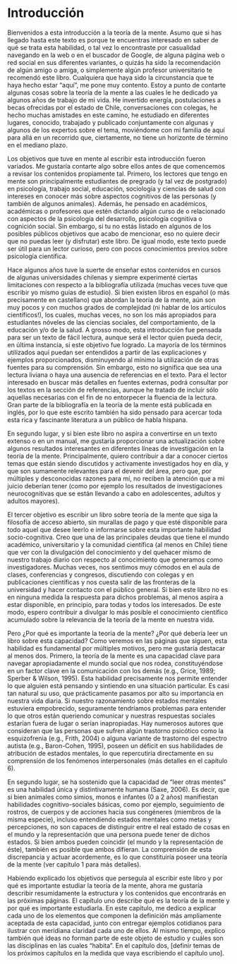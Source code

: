 # Introducción {-}

Bienvenidos a esta introducción a la teoría de la mente. Asumo que si has llegado hasta este texto es porque te encuentras interesado en saber de qué se trata esta habilidad, o tal vez lo encontraste por casualidad navegando en la web o en el buscador de Google, de alguna página web o red social en sus diferentes variantes, o quizás ha sido la recomendación de algún amigo o amiga, o simplemente algún profesor universitario te recomendó este libro. Cualquiera que haya sido la circunstancia que te haya hecho estar “aquí”, me pone muy contento. Estoy a punto de contarte algunas cosas sobre la teoría de la mente a las cuales le he dedicado ya algunos años de trabajo de mi vida. He invertido energía, postulaciones a becas ofrecidas por el estado de Chile, conversaciones con colegas, he hecho muchas amistades en este camino, he estudiado en diferentes lugares, conocido, trabajado y publicado conjuntamente con algunas y algunos de los expertos sobre el tema, moviéndome con mi familia de aquí para allá en un recorrido que, ciertamente, no tiene un horizonte de término en el mediano plazo.

Los objetivos que tuve en mente al escribir esta introducción fueron variados. Me gustaría contarte algo sobre ellos antes de que comencemos a revisar los contenidos propiamente tal. Primero, los lectores que tengo en mente son principalmente estudiantes de pregrado (y tal vez de postgrado) en psicología, trabajo social, educación, sociología y ciencias de salud con intereses en conocer más sobre aspectos cognitivos de las personas (y también de algunos animales). Además, he pensado en académicos, académicas o profesores que estén dictando algún curso de o relacionado con aspectos de la psicología del desarrollo, psicología cognitiva o cognición social. Sin embargo, si tu no estás listado en algunos de los posibles públicos objetivos que acabo de mencionar, eso no quiere decir que no puedas leer (y disfrutar) este libro. De igual modo, este texto puede ser útil para un lector curioso, pero con pocos conocimientos previos sobre psicología científica.  

Hace algunos años tuve la suerte de enseñar estos contenidos en cursos de algunas universidades chilenas y siempre experimenté ciertas limitaciones con respecto a la bibliografía utilizada (muchas veces tuve que escribir yo mismo guías de estudio). Si bien existen libros en español (o más precisamente en castellano) que abordan la teoría de la mente, aún son muy pocos y con muchos grados de complejidad (ni hablar de los artículos científicos!), los cuales, muchas veces, no son los más apropiados para estudiantes nóveles de las ciencias sociales, del comportamiento, de la educación y/o de la salud. A grosso modo, esta introducción fue pensada para ser un texto de fácil lectura, aunque será el lector quien pueda decir, en última instancia, si este objetivo fue logrado. La mayoría de los términos utilizados aquí puedan ser entendidos a partir de las explicaciones y ejemplos proporcionados, disminuyendo al mínimo la utilización de otras fuentes para su comprensión. Sin embargo, esto no significa que sea una lectura liviana o haya una ausencia de referencias en el texto. Para el lector interesado en buscar más detalles en fuentes externas, podrá consultar por los textos en la sección de referencias, aunque he tratado de incluir sólo aquellas necesarias con el fin de no entorpecer la fluencia de la lectura. Gran parte de la bibliografía en la teoría de la mente está publicada en inglés, por lo que este escrito también ha sido pensado para acercar toda esta rica y fascinante literatura a un público de habla hispana.

En segundo lugar, y si bien este libro no aspira a convertirse en un texto extenso o en un manual, me gustaría proporcionar una actualización sobre algunos resultados interesantes en diferentes líneas de investigación en la teoría de la mente. Principalmente, quiero contribuir a dar a conocer ciertos temas que están siendo discutidos y activamente investigados hoy en día, y que son sumamente relevantes para el devenir del área, pero que, por múltiples y desconocidas razones para mí, no reciben la atención que a mi juicio deberían tener (como por ejemplo los resultados de investigaciones neurocognitivas que se están llevando a cabo en adolescentes, adultos y adultos mayores).

El tercer objetivo es escribir un libro sobre teoría de la mente que siga la filosofía de acceso abierto, sin murallas de pago y que esté disponible para todo aquel que desee leerlo e informarse sobre esta importante habilidad socio-cognitiva. Creo que una de las principales deudas que tiene el mundo académico, universitario y la comunidad científica (al menos en Chile) tiene que ver con la divulgación del conocimiento y del quehacer mismo de nuestro trabajo diario con respecto al conocimiento que generamos como investigadores. Muchas veces, nos sentimos muy cómodos en el aula de clases, conferencias y congresos, discutiendo con colegas y en publicaciones científicas y nos cuesta salir de las fronteras de la universidad y hacer contacto con el público general. Si bien este libro no es en ninguna medida la respuesta para dichos problemas, al menos aspira a estar disponible, en principio, para todas y todos los interesados. De este modo, espero contribuir a divulgar lo más posible el conocimiento científico acumulado sobre la relevancia de la teoría de la mente en nuestra vida. 

Pero ¿Por qué es importante la teoría de la mente? ¿Por qué debería leer un libro sobre esta capacidad? Como veremos en las páginas que siguen, esta habilidad es fundamental por múltiples motivos, pero me gustaría destacar al menos dos. Primero, la teoría de la mente es una capacidad clave para navegar apropiadamente el mundo social que nos rodea, constituyéndose en un factor clave en la comunicación con los demás (e.g., Grice, 1989; Sperber \& Wilson, 1995). Esta habilidad precisamente nos permite entender lo que alguien está pensando y sintiendo en una situación particular. Es casi tan natural su uso, que prácticamente pasamos por alto su importancia en nuestra vida diaria. Si nuestro razonamiento sobre estados mentales estuviera empobrecido, seguramente tendríamos problemas para entender lo que otros están queriendo comunicar y nuestras respuestas sociales estarían fuera de lugar o serían inapropiadas. Hay numerosos autores que consideran que las personas que sufren algún trastorno psicótico como la esquizofrenia (e.g., Frith, 2004) o alguna variante de trastorno del espectro autista (e.g., Baron-Cohen, 1995), poseen un déficit en sus habilidades de atribución de estados mentales, lo que repercutiría directamente en su comprensión de los fenómenos interpersonales (más detalles en el capítulo 6). 

En segundo lugar, se ha sostenido que la capacidad de “leer otras mentes” es una habilidad única y distintivamente humana (Saxe, 2006). Es decir, que si bien animales como simios, monos e infantes (0 a 2 años) manifiestan habilidades cognitivo-sociales básicas, como por ejemplo, seguimiento de rostros, de cuerpos y de acciones hacia sus congéneres (miembros de la misma especie), incluso entendiendo estados mentales como metas y percepciones, no son capaces de distinguir entre el real estado de cosas en el mundo y la representación que una persona puede tener de dichos estados. Si bien ambos pueden coincidir (el mundo y la representación de éste), también es posible que ambos difieran. La comprensión de esta discrepancia y actuar acordemente, es lo que constituiría poseer una teoría de la mente (ver capítulo 1 para más detalles).


Habiendo explicado los objetivos que perseguía al escribir este libro y por qué es importante estudiar la teoría de la mente, ahora me gustaría describir resumidamente la estructura y los contenidos que encontrarás en las próximas páginas. El capítulo uno describe qué es la teoría de la mente y por qué es importante estudiarla. En este capítulo, me dedico a explicar cada uno de los elementos que componen la definición más ampliamente aceptada de esta capacidad, junto con entregar ejemplos cotidianos para ilustrar con meridiana claridad cada uno de ellos. Al mismo tiempo, explico también qué ideas no forman parte de este objeto de estudio y cuáles son las disciplinas en las cuales “habita”. En el capítulo dos, [definir temas de los próximos capítulos en la medida que vaya escribiendo el capítulo uno].